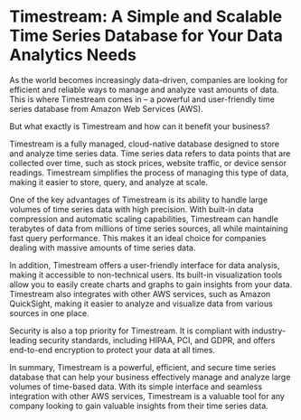 

# Timestream: A Simple and Scalable Time Series Database for Your Data Analytics Needs

As the world becomes increasingly data-driven, companies are looking for efficient and reliable ways to manage and analyze vast amounts of data. This is where Timestream comes in – a powerful and user-friendly time series database from Amazon Web Services (AWS).

But what exactly is Timestream and how can it benefit your business? 

Timestream is a fully managed, cloud-native database designed to store and analyze time series data. Time series data refers to data points that are collected over time, such as stock prices, website traffic, or device sensor readings. Timestream simplifies the process of managing this type of data, making it easier to store, query, and analyze at scale. 

One of the key advantages of Timestream is its ability to handle large volumes of time series data with high precision. With built-in data compression and automatic scaling capabilities, Timestream can handle terabytes of data from millions of time series sources, all while maintaining fast query performance. This makes it an ideal choice for companies dealing with massive amounts of time series data.

In addition, Timestream offers a user-friendly interface for data analysis, making it accessible to non-technical users. Its built-in visualization tools allow you to easily create charts and graphs to gain insights from your data. Timestream also integrates with other AWS services, such as Amazon QuickSight, making it easier to analyze and visualize data from various sources in one place.

Security is also a top priority for Timestream. It is compliant with industry-leading security standards, including HIPAA, PCI, and GDPR, and offers end-to-end encryption to protect your data at all times.

In summary, Timestream is a powerful, efficient, and secure time series database that can help your business effectively manage and analyze large volumes of time-based data. With its simple interface and seamless integration with other AWS services, Timestream is a valuable tool for any company looking to gain valuable insights from their time series data. 